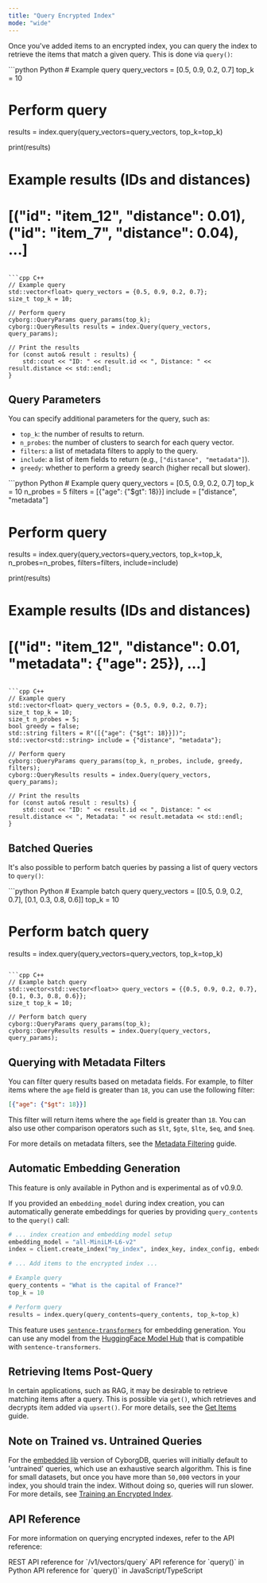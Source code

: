```yaml
---
title: "Query Encrypted Index"
mode: "wide"
---
```


Once you've added items to an encrypted index, you can query the index to retrieve the items that match a given query. This is done via `query()`:

<CodeGroup>
```python Python
# Example query
query_vectors = [0.5, 0.9, 0.2, 0.7]
top_k = 10

# Perform query
results = index.query(query_vectors=query_vectors, top_k=top_k)

print(results)
# Example results (IDs and distances)
# [("id": "item_12", "distance": 0.01), ("id": "item_7", "distance": 0.04), ...]
```

```cpp C++
// Example query
std::vector<float> query_vectors = {0.5, 0.9, 0.2, 0.7};
size_t top_k = 10;

// Perform query
cyborg::QueryParams query_params(top_k);
cyborg::QueryResults results = index.Query(query_vectors, query_params);

// Print the results
for (const auto& result : results) {
    std::cout << "ID: " << result.id << ", Distance: " << result.distance << std::endl;
}
```
</CodeGroup>

## Query Parameters

You can specify additional parameters for the query, such as:

- `top_k`: the number of results to return.
- `n_probes`: the number of clusters to search for each query vector.
- `filters`: a list of metadata filters to apply to the query.
- `include`: a list of item fields to return (e.g., `["distance", "metadata"]`).
- `greedy`: whether to perform a greedy search (higher recall but slower).

<CodeGroup>
```python Python
# Example query
query_vectors = [0.5, 0.9, 0.2, 0.7]
top_k = 10
n_probes = 5
filters = [{"age": {"$gt": 18}}]
include = ["distance", "metadata"]

# Perform query
results = index.query(query_vectors=query_vectors, top_k=top_k, n_probes=n_probes, filters=filters, include=include)

print(results)
# Example results (IDs and distances)
# [("id": "item_12", "distance": 0.01, "metadata": {"age": 25}), ...]
```

```cpp C++
// Example query
std::vector<float> query_vectors = {0.5, 0.9, 0.2, 0.7};
size_t top_k = 10;
size_t n_probes = 5;
bool greedy = false;
std::string filters = R"([{"age": {"$gt": 18}}])";
std::vector<std::string> include = {"distance", "metadata"};

// Perform query
cyborg::QueryParams query_params(top_k, n_probes, include, greedy, filters);
cyborg::QueryResults results = index.Query(query_vectors, query_params);

// Print the results
for (const auto& result : results) {
    std::cout << "ID: " << result.id << ", Distance: " << result.distance << ", Metadata: " << result.metadata << std::endl;
}
```
</CodeGroup>

## Batched Queries

It's also possible to perform batch queries by passing a list of query vectors to `query()`:

<CodeGroup>
```python Python
# Example batch query
query_vectors = [[0.5, 0.9, 0.2, 0.7], [0.1, 0.3, 0.8, 0.6]]
top_k = 10

# Perform batch query
results = index.query(query_vectors=query_vectors, top_k=top_k)
```

```cpp C++
// Example batch query
std::vector<std::vector<float>> query_vectors = {{0.5, 0.9, 0.2, 0.7}, {0.1, 0.3, 0.8, 0.6}};
size_t top_k = 10;

// Perform batch query
cyborg::QueryParams query_params(top_k);
cyborg::QueryResults results = index.Query(query_vectors, query_params);
```
</CodeGroup>

## Querying with Metadata Filters

You can filter query results based on metadata fields. For example, to filter items where the `age` field is greater than `18`, you can use the following filter:

```json
[{"age": {"$gt": 18}}]
```

This filter will return items where the `age` field is greater than `18`. You can also use other comparison operators such as `$lt`, `$gte`, `$lte`, `$eq`, and `$neq`.

For more details on metadata filters, see the [Metadata Filtering](./metadata-filtering) guide.

## Automatic Embedding Generation

<Note>This feature is only available in Python and is experimental as of v0.9.0.</Note>

If you provided an `embedding_model` during index creation, you can automatically generate embeddings for queries by providing `query_contents` to the `query()` call:

```python Python
# ... index creation and embedding model setup
embedding_model = "all-MiniLM-L6-v2"
index = client.create_index("my_index", index_key, index_config, embedding_model)

# ... Add items to the encrypted index ...

# Example query
query_contents = "What is the capital of France?"
top_k = 10

# Perform query
results = index.query(query_contents=query_contents, top_k=top_k)
```

This feature uses [`sentence-transformers`](https://www.sbert.net/) for embedding generation. You can use any model from the [HuggingFace Model Hub](https://huggingface.co/models) that is compatible with `sentence-transformers`.

## Retrieving Items Post-Query

In certain applications, such as RAG, it may be desirable to retrieve matching items after a query. This is possible via `get()`, which retrieves and decrypts item added via `upsert()`. For more details, see the [Get Items](./get-items) guide.

## Note on Trained vs. Untrained Queries

For the [embedded lib](../../../intro/deployment-models) version of CyborgDB, queries will initially default to 'untrained' queries, which use an exhaustive search algorithm. This is fine for small datasets, but once you have more than `50,000` vectors in your index, you should train the index. Without doing so, queries will run slower. For more details, see [Training an Encrypted Index](../encrypted-indexes/train-index).

## API Reference

For more information on querying encrypted indexes, refer to the API reference:

<CardGroup cols={3}>
    <Card title="REST API Reference" href="../../rest-api/encrypted-index/query" icon="server">
        REST API reference for `/v1/vectors/query`
    </Card>
    <Card title="Python SDK Reference" href="../../python-sdk/encrypted-index/query" icon="python">
        API reference for `query()` in Python
    </Card>
    <Card title="JS/TS SDK Reference" href="../../js-ts-sdk/encrypted-index/query" icon="js">
        API reference for `query()` in JavaScript/TypeScript
    </Card>
</CardGroup>